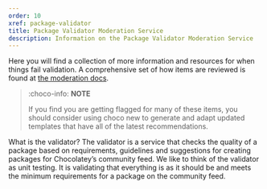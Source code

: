 ```yaml
---
order: 10
xref: package-validator
title: Package Validator Moderation Service
description: Information on the Package Validator Moderation Service
---
```


Here you will find a collection of more information and resources for when things fail validation. A comprehensive set of how items are reviewed is found at [the moderation docs](xref:moderation#requirements).

> :choco-info: **NOTE**
>
> If you find you are getting flagged for many of these items, you should consider using choco new to generate and adapt updated templates that have all of the latest recommendations.

What is the validator?
The validator is a service that checks the quality of a package based on requirements, guidelines and suggestions for creating packages for Chocolatey’s community feed. We like to think of the validator as unit testing. It is validating that everything is as it should be and meets the minimum requirements for a package on the community feed.